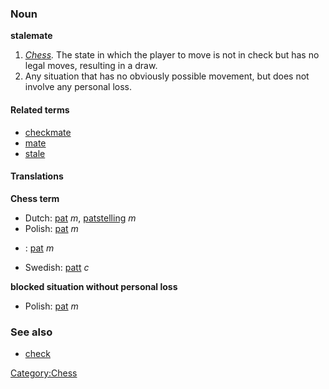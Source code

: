 ===Noun===
'''stalemate'''

#<!--DefA-->''[[Chess]].''  The state in which the player to move is not in check but has no legal moves, resulting in a draw.
#<!--DefB-->Any situation that has no obviously possible movement, but does not involve any personal loss.

====Related terms====
*[[checkmate]]
*[[mate]]
*[[stale]]

====Translations====
<!--DefA-->'''Chess term'''
*Dutch: [[pat]] ''m'', [[patstelling]] ''m''
*Polish: [[pat]] ''m''
*{{sk}}: [[pat#Slovak|pat]] ''m''
*Swedish: [[patt]] ''c''

<!--DefB-->'''blocked situation without personal loss'''
*Polish: [[pat]] ''m''

===See also===
*[[check]]

[[Category:Chess]]